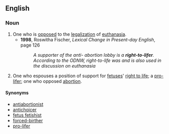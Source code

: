 ==English==

===Noun===
{{en-noun}}

# One who is [[opposed]] to the [[legalization]] of [[euthanasia]].
#* '''1998''', Roswitha Fischer, ''Lexical Change in Present-day English'', page 126
#*: ''A supporter of the anti- abortion lobby is a '''right-to-lifer'''. According to the ODNW, right-to-life was and is also used in the discussion on euthanasia''
# One who espouses a position of support for [[fetus]]es' [[right to life]]; a [[pro-lifer]]; one who opposed [[abortion]].

====Synonyms====
* [[antiabortionist]]
* [[antichoicer]] {{qualifier|derogatory}}
* [[fetus fetishist]] {{qualifier|derogatory}}
* [[forced-birther]] {{qualifier|derogatory}}
* [[pro-lifer]]